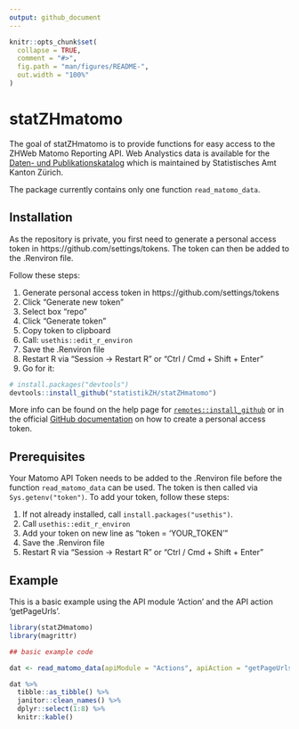 ```yaml
---
output: github_document
---
```


<!-- README.md is generated from README.Rmd. Please edit that file -->

```r
knitr::opts_chunk$set(
  collapse = TRUE,
  comment = "#>",
  fig.path = "man/figures/README-",
  out.width = "100%"
)
```

# statZHmatomo

<!-- badges: start -->
<!-- badges: end -->

The goal of statZHmatomo is to provide functions for easy access to the ZHWeb Matomo Reporting API. Web Analystics data is available for the [Daten- und Publikationskatalog](https://www.zh.ch/de/politik-staat/statistik-daten/datenkatalog.html#/home) which is maintained by Statistisches Amt Kanton Zürich. 

The package currently contains only one function `read_matomo_data`.

## Installation

As the repository is private, you first need to generate a personal access token in https://github.com/settings/tokens. The token can then be added to the .Renviron file.

Follow these steps:

1. Generate personal access token in https://github.com/settings/tokens
2. Click "Generate new token"
3. Select box "repo"
4. Click "Generate token"
5. Copy token to clipboard
6. Call: `usethis::edit_r_environ`
7. Save the .Renviron file
8. Restart R via "Session -> Restart R" or "Ctrl / Cmd + Shift + Enter"
9. Go for it:

``` r
# install.packages("devtools")
devtools::install_github("statistikZH/statZHmatomo")
```

More info can be found on the help page for [`remotes::install_github`](https://remotes.r-lib.org/reference/install_github.html) or in the official [GitHub documentation](https://docs.github.com/en/github/authenticating-to-github/creating-a-personal-access-token) on how to create a personal access token.  

## Prerequisites

Your Matomo API Token needs to be added to the .Renviron file before the function `read_matomo_data` can be used. The token is then called via `Sys.getenv("token")`. To add your token, follow these steps:

1. If not already installed, call `install.packages("usethis")`.
2. Call `usethis::edit_r_environ`
3. Add your token on new line as "token = 'YOUR_TOKEN'"
4. Save the .Renviron file
5. Restart R via "Session -> Restart R" or "Ctrl / Cmd + Shift + Enter"

## Example

This is a basic example using the API module 'Action' and the API action 'getPageUrls'.

```r

library(statZHmatomo)
library(magrittr)

## basic example code

dat <- read_matomo_data(apiModule = "Actions", apiAction = "getPageUrls") 

dat %>% 
  tibble::as_tibble() %>% 
  janitor::clean_names() %>% 
  dplyr::select(1:8) %>% 
  knitr::kable()

```

